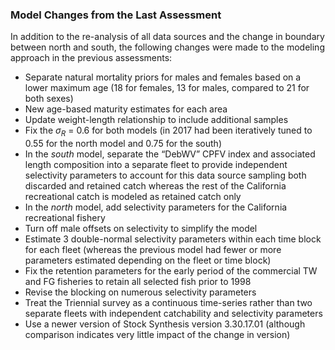 ### Model Changes from the Last Assessment

In addition to the re-analysis of all data sources and the change in 
boundary between north and south, the following changes were made to the 
modeling approach in the previous assessments:

- Separate natural mortality priors for males and females based on a lower
maximum age (18 for females, 13 for males, compared to 21 for both sexes)
- New age-based maturity estimates for each area
- Update weight-length relationship to include additional samples
- Fix the $\sigma_R$ = 0.6 for both models (in 2017 had been iteratively 
tuned to 0.55 for the north model and 0.75 for the south)
- In the *south* model, separate the "DebWV" CPFV index and associated 
length composition into a separate fleet to provide independent selectivity
parameters to account for this data source sampling both discarded and 
retained catch whereas the rest of the 
California recreational catch is modeled as retained catch only
- In the *north* model, add selectivity parameters for the California
recreational fishery
- Turn off male offsets on selectivity to simplify the model
- Estimate 3 double-normal selectivity parameters within each time block
for each fleet (whereas the previous model had fewer or more parameters
estimated depending on the fleet or time block)
- Fix the retention parameters for the early period of the commercial 
TW and FG fisheries to retain all selected fish prior to 1998
- Revise the blocking on numerous selectivity parameters
- Treat the Triennial survey as a continuous time-series rather than 
two separate fleets with independent catchability and selectivity parameters
- Use a newer version of Stock Synthesis version 3.30.17.01 (although
comparison indicates very little impact of the change in version)
